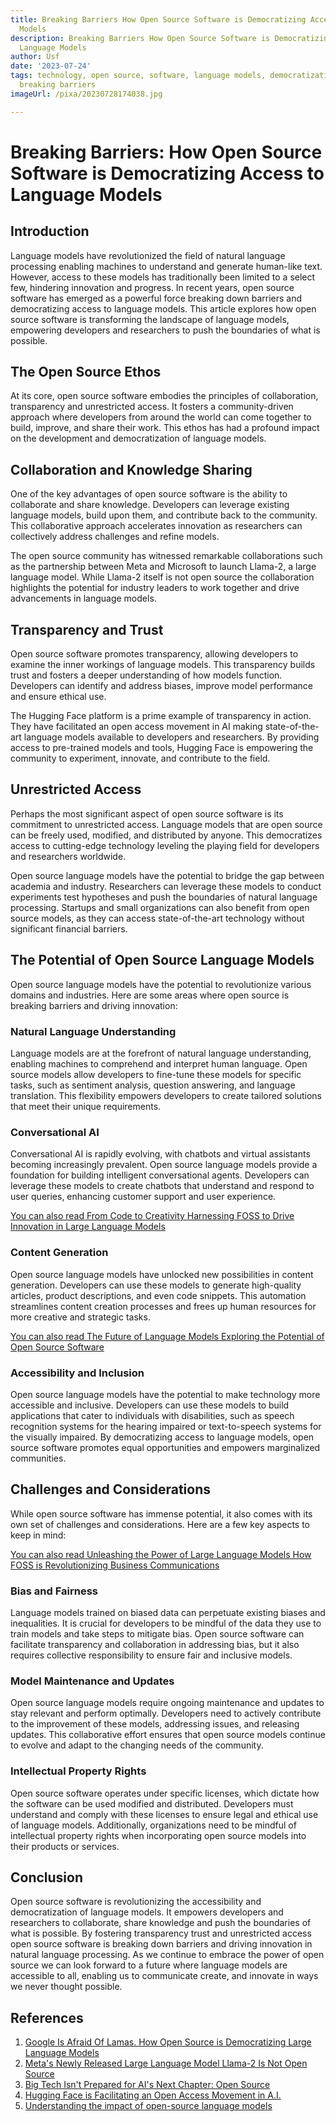 ```yaml
---
title: Breaking Barriers How Open Source Software is Democratizing Access to Language
  Models
description: Breaking Barriers How Open Source Software is Democratizing Access to
  Language Models
author: Usf
date: '2023-07-24'
tags: technology, open source, software, language models, democratization, accessibility,
  breaking barriers
imageUrl: /pixa/20230728174038.jpg

---
```

#  Breaking Barriers: How Open Source Software is Democratizing Access to Language Models

## Introduction

Language models have revolutionized the field of natural language processing  enabling machines to understand and generate human-like text. However, access to these models has traditionally been limited to a select few,  hindering innovation  and progress. In recent  years,  open source  software has  emerged as a powerful force breaking down barriers  and democratizing access to language models. This  article explores how open source software is transforming the landscape of language models, empowering developers and researchers to push the boundaries of what is possible.

## The Open Source Ethos

At its core, open source software embodies the principles of collaboration, transparency and unrestricted  access.  It fosters a community-driven approach where developers from around the world can come together to build,  improve, and  share  their work. This  ethos has had a profound impact on the development and democratization of language models.

## Collaboration and Knowledge Sharing

One of  the key advantages of open source software  is the ability  to collaborate and share knowledge. Developers can leverage  existing language models, build upon  them, and contribute back to the community. This collaborative approach accelerates innovation as researchers can collectively address challenges and  refine models.

The open  source community has witnessed remarkable collaborations such as the partnership between Meta and Microsoft to launch Llama-2, a large language model. While Llama-2 itself is not open source the collaboration highlights the potential for industry  leaders to work together  and drive advancements in language models.

## Transparency and Trust

Open source software promotes transparency, allowing developers to examine the inner workings of language models. This transparency builds trust and  fosters a deeper understanding of how models function. Developers can identify  and address biases, improve model performance and ensure ethical use.

The Hugging Face platform is  a prime  example of transparency  in action. They have facilitated an open access movement in AI  making state-of-the-art language models available to developers and  researchers. By providing access to pre-trained models and tools, Hugging Face is empowering the community to experiment, innovate,  and contribute to the field.

## Unrestricted Access

Perhaps  the  most significant aspect of  open  source software is its commitment to unrestricted access. Language models that are open source can be freely used, modified,  and distributed by anyone.  This democratizes access to cutting-edge technology leveling the playing field for developers  and researchers worldwide.

Open source language models have the potential to bridge the gap between academia and industry. Researchers can leverage these  models to conduct experiments test hypotheses and push the boundaries of natural language processing. Startups and small organizations can also  benefit from open source models, as they can access state-of-the-art technology without significant financial barriers.

## The Potential of Open Source Language Models

Open source language models have the potential to revolutionize various domains and industries. Here are some areas where open source is breaking barriers and  driving innovation:

### Natural Language Understanding

Language models are at the forefront of natural language understanding, enabling machines  to comprehend and interpret human language. Open source models  allow developers to fine-tune these models for  specific  tasks, such as sentiment analysis, question answering, and language translation. This flexibility empowers developers  to create tailored  solutions  that meet their unique requirements.

### Conversational AI

Conversational AI is rapidly evolving, with chatbots and virtual assistants  becoming increasingly prevalent. Open  source language models provide a  foundation for  building intelligent  conversational agents. Developers can leverage these models  to create chatbots that understand  and respond to user queries, enhancing customer support and user experience.

[You can also read From Code to Creativity Harnessing FOSS to Drive Innovation in Large Language Models](From%20Code%20to%20Creativity%20Harnessing%20FOSS%20to%20Drive%20Innovation%20in%20Large%20Language%20Models)


### Content Generation

Open  source language models have unlocked new possibilities in content generation. Developers can use these models to generate  high-quality articles,  product descriptions, and even code snippets. This  automation streamlines content creation processes and frees up human resources for more creative and strategic tasks.

[You can also read  The Future of Language Models Exploring the Potential of Open Source Software](The%20Future%20of%20Language%20Models%20Exploring%20the%20Potential%20of%20Open%20Source%20Software)


### Accessibility and  Inclusion

Open source language models have the potential  to make technology more accessible and inclusive.  Developers can use these models to build applications that cater to individuals with disabilities, such  as speech recognition systems for  the hearing impaired or text-to-speech systems for the visually impaired. By democratizing  access to language models, open source software promotes equal opportunities and empowers marginalized communities.

## Challenges  and Considerations

While open source software has  immense potential, it also comes with its own set of challenges and considerations. Here are  a few key aspects to  keep in mind:

[You can also read Unleashing the Power of Large Language Models  How FOSS is Revolutionizing Business Communications](Unleashing%20the%20Power%20of%20Large%20Language%20Models%20How%20FOSS%20is%20Revolutionizing%20Business%20Communications)


### Bias and Fairness

Language models trained on biased data can  perpetuate existing biases and inequalities. It  is crucial for developers to be mindful of the data they use to train  models and take steps  to  mitigate bias. Open source software can facilitate transparency and collaboration in addressing bias, but it also requires collective responsibility to ensure fair and inclusive models.

### Model Maintenance and Updates

Open source language models require ongoing maintenance and  updates to stay relevant and  perform optimally. Developers need to actively contribute to the improvement  of these models, addressing issues, and releasing updates. This collaborative effort ensures that open source models  continue to evolve and adapt to the  changing needs of the community.

### Intellectual Property Rights

Open source software operates under specific  licenses, which dictate how the software can be used modified and distributed. Developers must understand and comply  with these licenses to ensure legal and  ethical  use of language models. Additionally, organizations need to be mindful  of intellectual property  rights when incorporating open source models into their  products or services.

## Conclusion

Open source software  is revolutionizing the accessibility and  democratization of language models. It empowers developers and researchers  to collaborate, share  knowledge and push the boundaries of what is possible. By fostering  transparency trust and unrestricted access open source  software is breaking  down barriers and driving innovation in natural language processing. As we continue to embrace the power of open source we can look forward to a future where language models are  accessible to all, enabling us  to communicate create, and innovate in ways we never  thought possible.

## References

1. [Google Is Afraid Of Lamas. How Open Source is Democratizing Large Language Models](https://medium.com/@guidomaciocci/google-is-afraid-of-lamas-how-open-source-is-democratizing-large-language-models-b3ca74e9a2e8)
2. [Meta's  Newly Released Large Language Model  Llama-2 Is Not Open Source](https://news.slashdot.org/story/23/07/21/2111220/metas-newly-released-large-language-model-llama-2-is-not-open-source)
3. [Big Tech Isn't Prepared for  AI's Next Chapter: Open  Source](https://news.slashdot.org/story/23/06/04/006250/big-tech-isnt-prepared-for-ais-next-chapter-open-source)
4. [Hugging Face is Facilitating an Open  Access Movement in A.I.](https://www.linkedin.com/pulse/hugging-face-facilitating-open-access-movement-ai-michael-spencer?trk=pulse-article)
5. [Understanding the impact of open-source language  models](https://bdtechtalks.com/2023/05/29/open-source-llms-cerebras-gpt/)